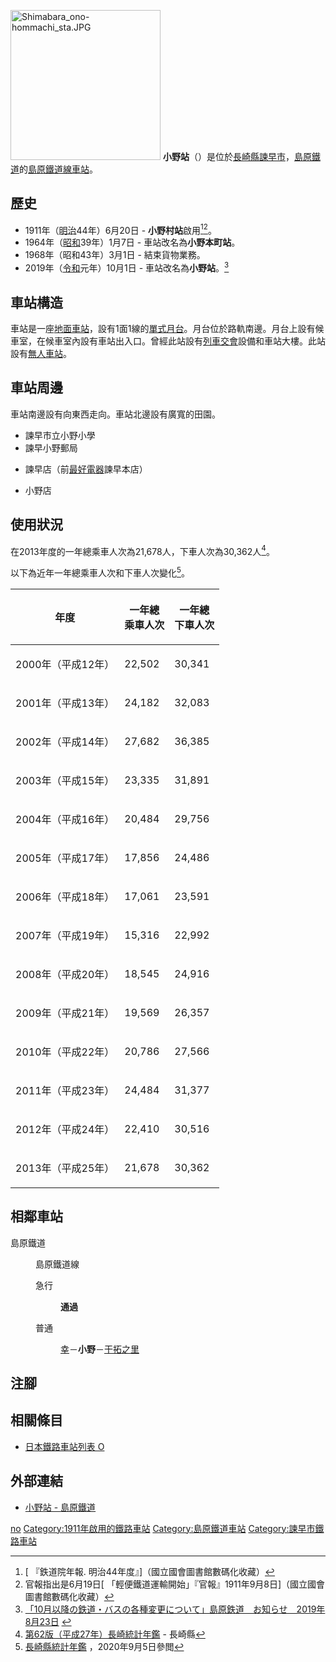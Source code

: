 {{NoteTA|G1=Transport
|T=zh-hans:小野站 (长崎县);zh-hk:小野站 (長崎縣);zh-tw:小野車站 (長崎縣);
|1=zh-hans:小野站;zh-hk:小野站;zh-tw:小野車站;
}}
{{Infobox station
|公司色 = #ff2
|namecolour = black
|站名 = 小野
|圖片 =OnohonmachiSt.jpg
|圖片說明 = 車站外觀（2007年3月）
|日文原名 = 小野
|平假名 = おの
|羅馬拼音 = ONO
|副站名 = 
|電報略號 = 
|所在地 = {{JPN}}[[長崎縣|長崎縣]][[諫早市|諫早市]]{{Translink|ja|小野 (諫早市)|小野 (諫早市)|宗方町}}
|座標 = {{coord|32|50|2.31|N|130|5|9.15|E|type:railwaystation_region:JP-24|display=inline,title}}
|車站構造 = [[地面車站|地面車站]]
|月台配置 = 1面1線
|啟用年月日 = 1911年（明治44年）6月20日
|廢站年月日 = 
|乘客人數 = 63*
|上下車人次 = 
|統計年度 = 2017
|轉車 = 
|全寬備註 = * 以全年總人次除當年度日數
|adjacent = {{Adjacent stations|system=島原鐵道|line=島原鐵道線|left=幸|right=干拓之里|note-left=1.9km|note-mid=距離[[諫早站|諫早]]4.8km|note-right=0.7km}}
}}
[[File:Shimabara_ono-hommachi_sta.JPG|240px]]
'''小野站'''（{{jpn|j=小野駅|hg=おのえき|rm=Ono eki|f=y}}）是位於[[長崎縣|長崎縣]][[諫早市|諫早市]]{{Translink|ja|小野 (諫早市)|小野 (諫早市)|宗方町}}，[[島原鐵道|島原鐵道]]的[[島原鐵道線|島原鐵道線]][[鐵路車站|車站]]。

== 歷史 ==
* 1911年（[[明治|明治]]44年）6月20日 - '''小野村站'''啟用<ref>[{{NDLDC|974228/97}} 『鉄道院年報. 明治44年度』]（國立國會圖書館數碼化收藏）</ref><ref name="kanp44619">官報指出是6月19日[{{NDLDC|2951823/7}} 「輕便鐵道運輸開始」『官報』1911年9月8日]（國立國會圖書館數碼化收藏）</ref>。
* 1964年（[[昭和|昭和]]39年）1月7日 - 車站改名為'''小野本町站'''。
* 1968年（昭和43年）3月1日 - 結束貨物業務。
* 2019年（[[令和|令和]]元年）10月1日 - 車站改名為'''小野站'''。<ref>[https://www.shimatetsu.co.jp/infos/detail/?id=131 「10月以降の鉄道・バスの各種変更について」島原鉄道　お知らせ　2019年8月23日] {{Wayback|url=https://www.shimatetsu.co.jp/infos/detail/?id=131 |date=20201213030658 }}{{ja icon}}</ref>

== 車站構造 ==
車站是一座[[地面車站|地面車站]]，設有1面1線的[[單式月台|單式月台]]。月台位於路軌南邊。月台上設有候車室，在候車室內設有車站出入口。曾經此站設有[[列車交會|列車交會]]設備和車站大樓。此站設有[[無人車站|無人車站]]。

== 車站周邊 ==
車站南邊設有{{Translink|ja|国道57号|國道57號}}向東西走向。車站北邊設有廣寬的田園。

* 諫早市立小野小學
* 諫早小野郵局
* {{Translink|ja|エディオン|EDION}}諫早店（前[[最好電器|最好電器]]諫早本店）
* {{Translink|ja|まるたか生鮮市場|丸高生鮮市場}}小野店

== 使用狀況 ==
在2013年度的一年總乘車人次為21,678人，下車人次為30,362人<ref>[https://www.pref.nagasaki.jp/bunrui/kenseijoho/toukeijoho/kankoubutsu/nenkan/219363.html 第62版（平成27年）長崎統計年鑑] {{Wayback|url=https://www.pref.nagasaki.jp/bunrui/kenseijoho/toukeijoho/kankoubutsu/nenkan/219363.html |date=20210117152621 }}{{ja icon}} - 長崎縣</ref>。

以下為近年一年總乘車人次和下車人次變化<ref>[https://www.pref.nagasaki.jp/bunrui/kenseijoho/toukeijoho/kankoubutsu/nenkan/  長崎縣統計年鑑 ] {{Wayback|url=https://www.pref.nagasaki.jp/bunrui/kenseijoho/toukeijoho/kankoubutsu/nenkan/ |date=20201027001847 }}{{ja icon}}，2020年9月5日參閲</ref>。
{| class="wikitable" style="text-align:right"
|-
!年度!!一年總<br />乘車人次!!一年總<br />下車人次
|-
|2000年（平成12年）||22,502||30,341
|-
|2001年（平成13年）||24,182||32,083
|-
|2002年（平成14年）||27,682||36,385
|-
|2003年（平成15年）||23,335||31,891
|-
|2004年（平成16年）||20,484||29,756
|-
|2005年（平成17年）||17,856||24,486
|-
|2006年（平成18年）||17,061||23,591
|-
|2007年（平成19年）||15,316||22,992
|-
|2008年（平成20年）||18,545||24,916
|-
|2009年（平成21年）||19,569||26,357
|-
|2010年（平成22年）||20,786||27,566
|-
|2011年（平成23年）||24,484||31,377
|-
|2012年（平成24年）||22,410||30,516
|-
|2013年（平成25年）||21,678||30,362
|}

== 相鄰車站 ==
; 島原鐵道
: {{color|yellow|■}}島原鐵道線
:急行
::'''通過'''
:普通
:: [[幸站|幸]]－'''小野'''－[[干拓之里站|干拓之里]]
== 注腳 ==
{{Reflist}}
== 相關條目 ==
* [[日本鐵路車站列表_O|日本鐵路車站列表 O]]
== 外部連結 ==
* [https://www.shimatetsu.co.jp/area/detail/?id=21 小野站 - 島原鐵道] {{Wayback|url=https://www.shimatetsu.co.jp/area/detail/?id=21 |date=20201028210405 }}{{ja icon}}
{{島原鐵道線}}
{{DEFAULTSORT:Ono}}
[[Category:日本鐵路車站_O|no]]
[[Category:1911年啟用的鐵路車站|Category:1911年啟用的鐵路車站]]
[[Category:島原鐵道車站|Category:島原鐵道車站]]
[[Category:諫早市鐵路車站|Category:諫早市鐵路車站]]
